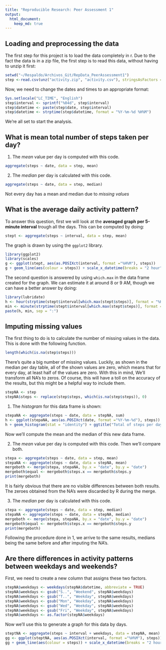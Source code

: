 ```yaml
---
title: "Reproducible Research: Peer Assessment 1"
output: 
  html_document:
    keep_md: true
---
```



## Loading and preprocessing the data

The first step for this project is to load the data completely in r. Due to the fact the data is in a zip file, the first step is to read this data, without having to unzip it first:

```r
setwd("~/Respaldo/Archivos_Git/RepData_PeerAssessment1")
step <-read.csv(unz("activity.zip", "activity.csv"), stringsAsFactors = FALSE)
```

Now, we need to change the dates and times to an appropriate format:

```r
Sys.setlocale("LC_TIME", "English")
step$interval <- sprintf("%04d", step$interval)
step$datetime <- paste(step$date, step$interval)
step$datetime <- strptime(step$datetime, format = "%Y-%m-%d %H%M")
```

We're all set to start the analysis.

## What is mean total number of steps taken per day?

1. The *mean* value per day is computed with this code.

```r
aggregate(steps ~ date, data = step, mean)
```

2. The *median* per day is calculated with this code.

```r
aggregate(steps ~ date, data = step, median)
```

Not every day has a mean and median due to *missing values*

## What is the average daily activity pattern?

To answer this question, first we will look at the **averaged graph per 5-minute interval** trough all the days. This can be computed by doing:

```r
stept <- aggregate(steps ~ interval, data = step, mean)
```

The graph is drawn by using the `ggplot2` library.

```r
library(ggplot2)
library(scales)
g <- ggplot(stept, aes(as.POSIXct(interval, format ="%H%M"), steps))
g + geom_line(aes(colour = steps)) + scale_x_datetime(breaks = "2 hour", labels = date_format("%H:%M")) + ggtitle("Averaged steps by 5-minute interval") + xlab("Time of day") + ylab("Average steps")
```

The second question is answered by using `which.max` in the data frame created for the graph. We can estimate it at around 8 or 9 AM, though we can have a better answer by doing:

```r
library(lubridate)
h <- hour(strptime(stept$interval[which.max(stept$steps)], format = "%H%M"))
min <- minute(strptime(stept$interval[which.max(stept$steps)], format = "%H%M"))
paste(h, min, sep = ":")
```

## Imputing missing values

The first thing to do is to calculate the number of missing values in the data. This is done with the following function.

```r
length(which(is.na(step$steps)))
```

There's quite a big number of missing values. Luckily, as shown in the median per day table, all of the shown values are zero, which means that for every day, at least half of the values are zero. With this in mind, We'll transform all NA's to zeros. Of course, this will have a toll on the accuracy of the results, but this might be a helpful way to include them.

```r
stepNA <- step
stepNA$steps <- replace(step$steps, which(is.na(step$steps)), 0)
```

1. The *histogram* for this data frame is shown:

```r
stepaNA <- aggregate(steps ~ date, data = stepNA, sum)
h <- ggplot(stepaNA, aes(as.POSIXct(date, format ="%Y-%m-%d"), steps))
h + geom_histogram(stat = "identity") + ggtitle("Total of steps per day") + xlab("Day") + ylab("Total steps")
```

Now we'll compute the mean and the median of this new data frame.

2. The *mean* value per day is computed with this code. Then we'll compare both.

```r
stepa <- aggregate(steps ~ date, data = step, mean)
stepaNA <- aggregate(steps ~ date, data = stepNA, mean)
mergeboth <- merge(stepa, stepaNA, by.x = "date", by.y = "date")
mergeboth$equal <- mergeboth$steps.x == mergeboth$steps.y
print(mergeboth)
```

It is fairly obvious that there are no visible differences between both results. The zeroes obtained from the NA's were discarded by R during the merge.

3. The *median* per day is calculated with this code.

```r
stepa <- aggregate(steps ~ date, data = step, median)
stepaNA <- aggregate(steps ~ date, data = stepNA, median)
mergeboth <- merge(stepa, stepaNA, by.x = "date", by.y = "date")
mergeboth$equal <- mergeboth$steps.x == mergeboth$steps.y
print(mergeboth)
```

Following the procedure done in 1, we arrive to the same results, medians being the same before and after imputing the NA's.

## Are there differences in activity patterns between weekdays and weekends?

First, we need to create a new column that assigns these two factors.

```r
stepNA$weekdays <- weekdays(stepNA$datetime, abbreviate = TRUE)
stepNA$weekdays <- gsub("S..", "Weekend", stepNA$weekdays)
stepNA$weekdays <- gsub("T..", "Weekday", stepNA$weekdays)
stepNA$weekdays <- gsub("Mon", "Weekday", stepNA$weekdays)
stepNA$weekdays <- gsub("Wed", "Weekday", stepNA$weekdays)
stepNA$weekdays <- gsub("Fri", "Weekday", stepNA$weekdays)
stepNA$weekdays <- as.factor(stepNA$weekdays)
```

Now we'll use this to generate a graph for this data by days.

```r
steptNA <- aggregate(steps ~ interval + weekdays, data = stepNA, mean)
gg <- ggplot(steptNA, aes(as.POSIXct(interval, format ="%H%M"), steps))
gg + geom_line(aes(colour = steps)) + scale_x_datetime(breaks = "2 hour", labels = date_format("%H:%M")) + ggtitle("Averaged steps by 5-minute interval") + xlab("Time of day") + ylab("Average steps") + facet_grid(weekdays ~ .)
```